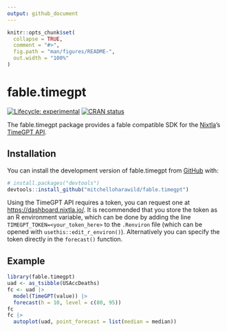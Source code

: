 ```yaml
---
output: github_document
---
```


<!-- README.md is generated from README.Rmd. Please edit that file -->

```r
knitr::opts_chunk$set(
  collapse = TRUE,
  comment = "#>",
  fig.path = "man/figures/README-",
  out.width = "100%"
)
```

# fable.timegpt

<!-- badges: start -->
[![Lifecycle: experimental](https://img.shields.io/badge/lifecycle-experimental-orange.svg)](https://lifecycle.r-lib.org/articles/stages.html#experimental)
[![CRAN status](https://www.r-pkg.org/badges/version/fable.timegpt)](https://CRAN.R-project.org/package=fable.timegpt)
<!-- badges: end -->

The fable.timegpt package provides a fable compatible SDK for the [Nixtla](https://www.nixtla.io/)'s [TimeGPT API](https://docs.nixtla.io/).

## Installation

You can install the development version of fable.timegpt from [GitHub](https://github.com/) with:

``` r
# install.packages("devtools")
devtools::install_github("mitchelloharawild/fable.timegpt")
```

Using the TimeGPT API requires a token, you can request one at <https://dashboard.nixtla.io/>. It is recommended that you store the token as an R environment variable, which can be done by adding the line `TIMEGPT_TOKEN=<your_token_here>` to the `.Renviron` file (which can be opened with `usethis::edit_r_environ()`). Alternatively you can specify the token directly in the `forecast()` function.

## Example

```r
library(fable.timegpt)
uad <- as_tsibble(USAccDeaths)
fc <- uad |> 
  model(TimeGPT(value)) |> 
  forecast(h = 10, level = c(80, 95))
fc
fc |> 
  autoplot(uad, point_forecast = list(median = median))
```


